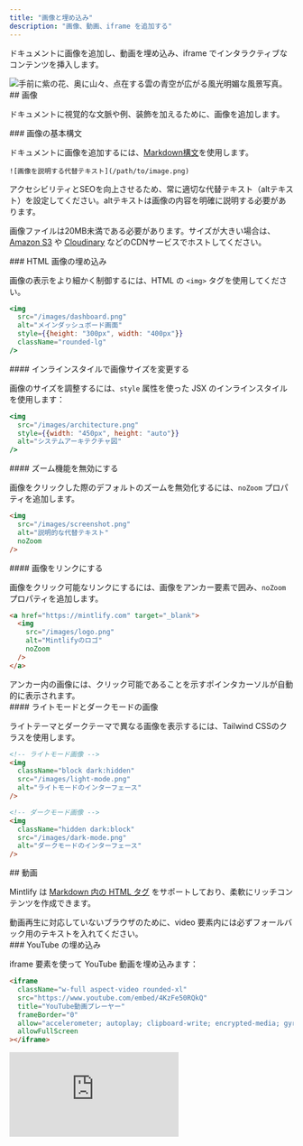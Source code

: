 ```yaml
---
title: "画像と埋め込み"
description: "画像、動画、iframe を追加する"
---
```


ドキュメントに画像を追加し、動画を埋め込み、iframe でインタラクティブなコンテンツを挿入します。

<Frame>
  <img className="rounded-xl" src="https://mintlify-assets.b-cdn.net/bigbend.jpg" alt="手前に紫の花、奥に山々、点在する雲の青空が広がる風光明媚な風景写真。" />
</Frame>

<div id="images">
  ## 画像
</div>

ドキュメントに視覚的な文脈や例、装飾を加えるために、画像を追加します。

<div id="basic-image-syntax">
  ### 画像の基本構文
</div>

ドキュメントに画像を追加するには、[Markdown構文](https://www.markdownguide.org/basic-syntax/#images)を使用します。

```mdx
![画像を説明する代替テキスト](/path/to/image.png)
```

<Tip>
  アクセシビリティとSEOを向上させるため、常に適切な代替テキスト（altテキスト）を設定してください。altテキストは画像の内容を明確に説明する必要があります。
</Tip>

画像ファイルは20MB未満である必要があります。サイズが大きい場合は、[Amazon S3](https://aws.amazon.com/s3) や [Cloudinary](https://cloudinary.com) などのCDNサービスでホストしてください。

<div id="html-image-embeds">
  ### HTML 画像の埋め込み
</div>

画像の表示をより細かく制御するには、HTML の `<img>` タグを使用してください。

```jsx
<img 
  src="/images/dashboard.png" 
  alt="メインダッシュボード画面"
  style={{height: "300px", width: "400px"}}
  className="rounded-lg"
/>
```

<div id="resize-images-with-inline-styles">
  #### インラインスタイルで画像サイズを変更する
</div>

画像のサイズを調整するには、`style` 属性を使った JSX のインラインスタイルを使用します：

```jsx
<img
  src="/images/architecture.png"
  style={{width: "450px", height: "auto"}}
  alt="システムアーキテクチャ図"
/>
```

<div id="disable-zoom-functionality">
  #### ズーム機能を無効にする
</div>

画像をクリックした際のデフォルトのズームを無効化するには、`noZoom` プロパティを追加します。

```html highlight="4"
<img 
  src="/images/screenshot.png" 
  alt="説明的な代替テキスト"
  noZoom
/>
```

<div id="link-images">
  #### 画像をリンクにする
</div>

画像をクリック可能なリンクにするには、画像をアンカー要素で囲み、`noZoom` プロパティを追加します。

```html
<a href="https://mintlify.com" target="_blank">
  <img 
    src="/images/logo.png" 
    alt="Mintlifyのロゴ"
    noZoom
  />
</a>
```

<Note>
  アンカー内の画像には、クリック可能であることを示すポインタカーソルが自動的に表示されます。
</Note>

<div id="light-and-dark-mode-images">
  #### ライトモードとダークモードの画像
</div>

ライトテーマとダークテーマで異なる画像を表示するには、Tailwind CSSのクラスを使用します。

```html
<!-- ライトモード画像 -->
<img 
  className="block dark:hidden" 
  src="/images/light-mode.png" 
  alt="ライトモードのインターフェース"
/>

<!-- ダークモード画像 -->
<img 
  className="hidden dark:block" 
  src="/images/dark-mode.png" 
  alt="ダークモードのインターフェース"
/>
```

<div id="videos">
  ## 動画
</div>

Mintlify は [Markdown 内の HTML タグ](https://www.markdownguide.org/basic-syntax/#html) をサポートしており、柔軟にリッチコンテンツを作成できます。

<Tip>
  動画再生に対応していないブラウザのために、video 要素内には必ずフォールバック用のテキストを入れてください。
</Tip>

<div id="youtube-embeds">
  ### YouTube の埋め込み
</div>

iframe 要素を使って YouTube 動画を埋め込みます：

```html
<iframe
  className="w-full aspect-video rounded-xl"
  src="https://www.youtube.com/embed/4KzFe50RQkQ"
  title="YouTube動画プレーヤー"
  frameBorder="0"
  allow="accelerometer; autoplay; clipboard-write; encrypted-media; gyroscope; picture-in-picture"
  allowFullScreen
></iframe>
```

<Frame>
  <iframe className="w-full aspect-video rounded-xl" src="https://www.youtube.com/embed/4KzFe50RQkQ" title="YouTube 動画プレイヤー" frameBorder="0" allow="accelerometer; autoplay; clipboard-write; encrypted-media; gyroscope; picture-in-picture" allowFullScreen />
</Frame>

<div id="self-hosted-videos">
  ### 自前ホストの動画
</div>

自前でホストする動画コンテンツには、HTML の `<video>` 要素を使用します：

```html
<video
  controls
  className="w-full aspect-video rounded-xl"
  src="link-to-your-video.com"
></video>
```

<div id="autoplay-videos">
  ### 動画の自動再生
</div>

動画を自動再生するには、次を使用します：

```html
<video
  autoPlay
  muted
  loop
  playsInline
  className="w-full aspect-video rounded-xl"
  src="/videos/demo.mp4"
></video>
```

<Note>
  JSX 構文では、複数語からなる属性は camelCase で記述します：`autoPlay`、`playsInline`、`allowFullScreen`。
</Note>

<div id="iframes">
  ## iframe
</div>

iframe 要素を使って外部コンテンツを埋め込みます。

```html
<iframe 
  src="https://example.com/embed" 
  title="埋め込みコンテンツ"
  className="w-full h-96 rounded-xl"
></iframe>
```

<div id="related-resources">
  ## 関連リソース
</div>

<Card title="Frame コンポーネントのリファレンス" icon="frame" horizontal href="/ja/components/frames">
  画像の表示に使う Frame コンポーネントの使い方を解説します。
</Card>